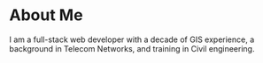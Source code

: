 # About Me

I am a full-stack web developer with a decade of GIS experience, a
background in Telecom Networks, and training in Civil engineering.
